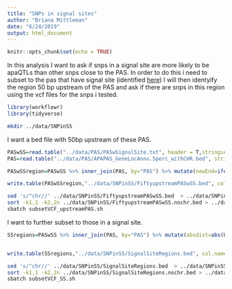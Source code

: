 ```yaml
---
title: "SNPs in signal sites"
author: "Briana Mittleman"
date: "6/24/2019"
output: html_document
---
```


```r
knitr::opts_chunk$set(echo = TRUE)
```

In this analysis I want to ask if snps in a signal site are more likely to be apaQTLs than other snps close to the PAS. In order to do this i need to subset to the pas that have signal site (identified [here](signalsiteanalysis.html)) I will then identyify the region 50 bp upstream of the PAS and ask if there are snps in this region using the vcf files for the snps i tested.  

```r
library(workflowr)
library(tidyverse)
```

```bash
mkdir ../data/SNPinSS
```


I want a bed file with 50bp upstream of these PAS. 
```r
PASwSS=read.table("../data/PAS/PASwSignalSite.txt", header = T,stringsAsFactors = F)
PAS=read.table("../data/PAS/APAPAS_GeneLocAnno.5perc_withCHR.bed", stringsAsFactors = F, header = F, col.names = c("chr", "start", "end", "PASid","score", "strand")) %>% separate(PASid, into=c("pasNum", "geneiD"), sep=":") %>% mutate(PAS=paste("peak", pasNum, sep=""))

PASwSSregion=PASwSS %>% inner_join(PAS, by="PAS") %>% mutate(newEnd=ifelse(strand=="+", end+50, end),newStart=ifelse(strand=="+", start, start-50)) %>% select(chr, newStart,newEnd, geneiD, score, strand)

write.table(PASwSSregion,"../data/SNPinSS/FiftyupstreamPASwSS.bed", col.names = F, row.names = F, quote = F, sep="\t")

```


```bash
sed 's/^chr//' ../data/SNPinSS/FiftyupstreamPASwSS.bed  > ../data/SNPinSS/FiftyupstreamPASwSS.nochr.bed
sort -k1,1 -k2,2n ../data/SNPinSS/FiftyupstreamPASwSS.nochr.bed > ../data/SNPinSS/FiftyupstreamPASwSS.nochr.sort.bed
sbatch subsetVCF_upstreamPAS.sh
```


I want to further subset to those in a signal site.  


```r
SSregions=PASwSS %>% inner_join(PAS, by="PAS") %>% mutate(absdist=abs(UpstreamDist),newEnd= ifelse(strand=="+", end-absdist, end+absdist), newStart=ifelse(strand=="+", end- (absdist+6), end + (absdist-6)), length=newEnd-newStart) %>% select(chr, newStart,newEnd, geneiD, score, strand)


write.table(SSregions,"../data/SNPinSS/SignalSiteRegions.bed", col.names = F, row.names = F, quote = F, sep="\t")
```

```bash
sed 's/^chr//' ../data/SNPinSS/SignalSiteRegions.bed  > ../data/SNPinSS/SignalSiteRegions.nochr.bed
sort -k1,1 -k2,2n ../data/SNPinSS/SignalSiteRegions.nochr.bed > ../data/SNPinSS/SignalSiteRegions.nochr.sort.bed
sbatch subsetVCF_SS.sh
```

